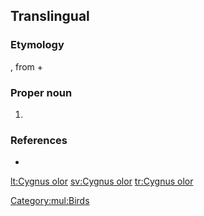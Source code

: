 ==Translingual==
{{rfi|mul}}
{{wikipedia}}
{{wikispecies}}

===Etymology===
{{etyl|la|mul}} {{term|cygnus||swan|lang=la}}, from {{etyl|grc|mul}} {{term|κύκνος||swan|lang=grc}} + {{etyl|la|mul}} {{term|olor||swan|lang=la}}

===Proper noun===
{{taxoninfl|head=[[Cygnus]] {{epinew|olor||la}}|i=1|g=m}}

# {{taxon|species|family|Anatidae|the [[mute swan]]}}

===References===
* {{R:Gill2006}}

[[Category:mul:Birds]]

[[lt:Cygnus olor]]
[[sv:Cygnus olor]]
[[tr:Cygnus olor]]